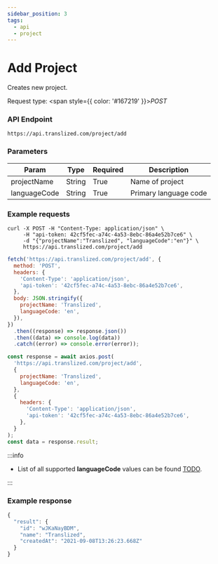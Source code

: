 ```yaml
---
sidebar_position: 3
tags:
  - api
  - project
---
```



# Add Project

Creates new project.

Request type: <span style={{ color: '#167219' }}>_POST_</span>

### API Endpoint

```url
https://api.translized.com/project/add
```

### Parameters

| Param        | Type   | Required | Description           |
| ------------ | ------ | -------- | --------------------- |
| projectName  | String | True     | Name of project       |
| languageCode | String | True     | Primary language code |

### Example requests

<Tabs className="api-tabs">
<TabItem value="cURL" label="cURL">

```curl
curl -X POST -H "Content-Type: application/json" \
     -H "api-token: 42cf5fec-a74c-4a53-8ebc-86a4e52b7ce6" \
     -d "{"projectName":"Translized", "languageCode":"en"}" \
     https://api.translized.com/project/add
```

</TabItem>
<TabItem value="js-fetch" label="Javascript Fetch">

```js
fetch('https://api.translized.com/project/add', {
  method: 'POST',
  headers: {
    'Content-Type': 'application/json',
    'api-token': '42cf5fec-a74c-4a53-8ebc-86a4e52b7ce6',
  },
  body: JSON.stringify({
    projectName: 'Translized',
    languageCode: 'en',
  }),
})
  .then((response) => response.json())
  .then((data) => console.log(data))
  .catch((error) => console.error(error));
```

</TabItem>
<TabItem value="js-axios" label="Javascript Axios">

```js
const response = await axios.post(
  'https://api.translized.com/project/add',
  {
    projectName: 'Translized',
    languageCode: 'en',
  },
  {
    headers: {
      'Content-Type': 'application/json',
      'api-token': '42cf5fec-a74c-4a53-8ebc-86a4e52b7ce6',
    },
  }
);
const data = response.result;
```

</TabItem>
</Tabs>

:::info

- List of all supported **languageCode** values can be found [TODO](#).

:::

### Example response

```js
{
  "result": {
    "id": "wJKaNayBDM",
    "name": "Translized",
    "createdAt": "2021-09-08T13:26:23.668Z"
  }
}
```
